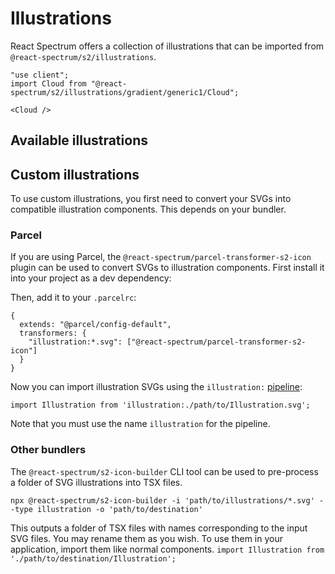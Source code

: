 


# Illustrations

<PageDescription>React Spectrum offers a collection of illustrations that can be imported from `@react-spectrum/s2/illustrations`.</PageDescription>

```tsx render expanded
"use client";
import Cloud from "@react-spectrum/s2/illustrations/gradient/generic1/Cloud";

<Cloud />
```

## Available illustrations

<IllustrationCards />

## Custom illustrations

To use custom illustrations, you first need to convert your SVGs into compatible illustration components. This depends on your bundler.

### Parcel

If you are using Parcel, the `@react-spectrum/parcel-transformer-s2-icon` plugin can be used to convert SVGs to illustration components. First install it into your project as a dev dependency:

<InstallCommand pkg="@react-spectrum/parcel-transformer-s2-icon" flags="--dev" />

Then, add it to your `.parcelrc`:

```tsx
{
  extends: "@parcel/config-default",
  transformers: {
    "illustration:*.svg": ["@react-spectrum/parcel-transformer-s2-icon"]
  }
}
```

Now you can import illustration SVGs using the `illustration:` [pipeline](https://parceljs.org/features/plugins/#named-pipelines):

`import Illustration from 'illustration:./path/to/Illustration.svg';`

Note that you must use the name `illustration` for the pipeline.

### Other bundlers

The `@react-spectrum/s2-icon-builder` CLI tool can be used to pre-process a folder of SVG illustrations into TSX files.

`npx @react-spectrum/s2-icon-builder -i 'path/to/illustrations/*.svg' --type illustration -o 'path/to/destination'`

This outputs a folder of TSX files with names corresponding to the input SVG files. You may rename them as you wish. To use them in your application, import them like normal components.
`import Illustration from './path/to/destination/Illustration';`
